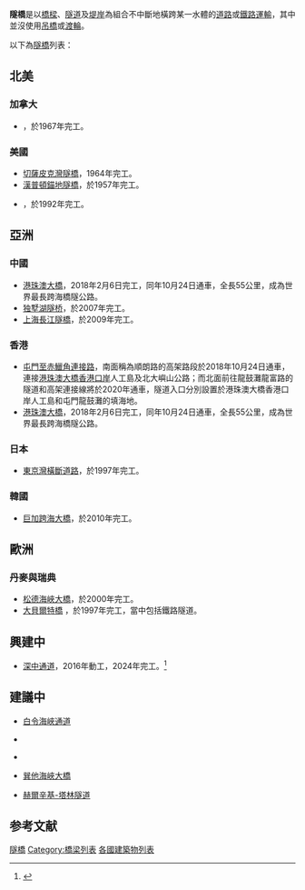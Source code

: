 '''隧橋'''是以[[橋樑|橋樑]]、[[隧道|隧道]]及[[堤岸(道路運輸)|堤岸]]為組合不中斷地橫跨某一水體的[[道路|道路]]或[[鐵路|鐵路運輸]]，其中並沒使用[[吊橋|吊橋]]或[[渡輪|渡輪]]。

以下為[[隧橋|隧橋]]列表：
== 北美 ==
=== 加拿大 ===
* {{link-en|Louis-Hippolyte Lafontaine Bridge–Tunnel|}}，於1967年完工。
=== 美國===
*  [[切薩皮克灣隧橋|切薩皮克灣隧橋]]，1964年完工。
* [[漢普頓錨地隧橋|漢普頓錨地隧橋]]，於1957年完工。
*  {{link-en|Monitor–Merrimac Memorial Bridge–Tunnel|}}，於1992年完工。
== 亞洲 ==
=== 中國 ===
*  [[港珠澳大橋|港珠澳大橋]]，2018年2月6日完工，同年10月24日通車，全長55公里，成為世界最長跨海橋隧公路。
*  [[独墅湖隧桥|独墅湖隧桥]]，於2007年完工。
*  [[上海長江隧橋|上海長江隧橋]]，於2009年完工。

=== 香港 ===
*  [[屯門至赤鱲角連接路|屯門至赤鱲角連接路]]，南面稱為順朗路的高架路段於2018年10月24日通車，連接[[港珠澳大橋香港口岸|港珠澳大橋香港口岸]]人工島及北大嶼山公路；而北面前往龍鼓灘龍富路的隧道和高架連接線將於2020年通車，隧道入口分別設置於港珠澳大橋香港口岸人工島和屯門龍鼓灘的填海地。
*  [[港珠澳大橋|港珠澳大橋]]，2018年2月6日完工，同年10月24日通車，全長55公里，成為世界最長跨海橋隧公路。

=== 日本 ===
*  [[東京灣橫斷道路|東京灣橫斷道路]]，於1997年完工。

=== 韓國 ===
*  [[巨加跨海大橋|巨加跨海大橋]]，於2010年完工。

== 歐洲 ==
=== 丹麥與瑞典 ===
*  [[厄勒海峽大橋|松德海峽大橋]]，於2000年完工。
*  [[大貝爾特橋|大貝爾特橋]] ，於1997年完工，當中包括鐵路隧道。

== 興建中==
* [[深中通道|深中通道]]，2016年動工，2024年完工。<ref>{{cite web |url=http://www.gdcd.gov.cn/AllAttach/attach/attach18126142-e6df-4ead-bad3-24c286f7362d.pdf |title=深圳至中山跨江通道工程海洋工程环境影响评价报告书（简本） |publisher=[[广东省交通运输厅|广东省交通运输厅]] |date=2012-11-02 |author=深圳至中山跨江通道项目前期工作办公室 |accessdate=2013-09-28 |archive-date=2016-03-04 |archive-url=https://web.archive.org/web/20160304085735/http://www.gdcd.gov.cn/AllAttach/attach/attach18126142-e6df-4ead-bad3-24c286f7362d.pdf |dead-url=yes }}</ref>

== 建議中 ==
* {{flagicon|Russia}} {{flagicon|USA}} [[白令海峽通道|白令海峽通道]]
* {{flagicon|Saudi Arabia}} {{flagicon|Egypt}} {{link-en|沙地-埃及大橋|Saudi-Egypt Causeway}}
* {{flagicon|Yemen}} {{flagicon|Djibouti}} {{link-en|非洲之角大橋|Bridge of the Horns}}
* {{flagicon|Indonesia}} [[巽他海峽大橋|巽他海峽大橋]]
* {{flagicon|Finland}} {{flagicon|Estonia}} [[赫爾辛基-塔林隧道|赫爾辛基-塔林隧道]]

== 参考文献 ==
{{Reflist}}

{{DEFAULTSORT:List of bridge-tunnels}}
[[Category:隧橋|]]
[[Category:橋梁列表|Category:橋梁列表]]
[[Category:各國建築物列表|]]